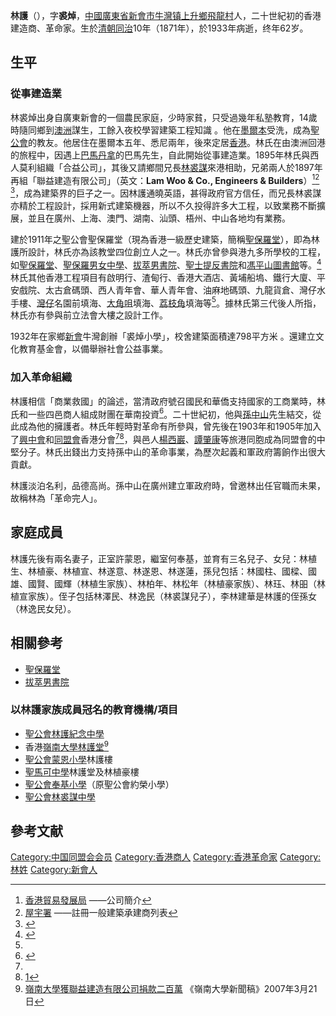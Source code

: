 '''林護'''（{{bd|1871年||1933年}}），字'''裘焯'''，[[中國|中國]][[廣東省|廣東省]][[新會市|新會市]][[罗坑镇_(江门市)|牛灣镇]][[上升鄉|上升鄉]][[飛龍村|飛龍村]]人，二十世紀初的香港建造商、革命家。生於[[清朝|清朝]][[同治|同治]]10年（1871年），於1933年病逝，终年62岁。

==生平==
===從事建造業===
林裘焯出身自廣東新會的一個農民家庭，少時家貧，只受過幾年私塾教育，14歲時隨同鄉到[[澳洲|澳洲]]謀生，工餘入夜校學習建築工程知識 。他在[[墨爾本|墨爾本]]受洗，成為[[聖公會|聖公會]]的教友。他居住在墨爾本五年、悉尼兩年，後來定居[[香港|香港]]。林氏在由澳洲回港的旅程中，因遇上[[巴馬丹拿|巴馬丹拿]]的巴馬先生，自此開始從事建造業。1895年林氏與西人莫利組織「合益公司」，其後又請鄉間兄長[[林裘謀|林裘謀]]來港相助，兄弟兩人於1897年再組「聯益建造有限公司」（英文：'''Lam Woo & Co., Engineers & Builders'''）<ref>[http://www.hktdc.com/sourcing/hk_company_directory.htm?companyid=1X02XBGN&locale=zh_TW 香港貿易發展局] {{Wayback|url=http://www.hktdc.com/sourcing/hk_company_directory.htm?companyid=1X02XBGN&locale=zh_TW |date=20200814210326 }}——公司簡介</ref><ref>[http://www.bd.gov.hk/chineseT/inform/c_gbc_2.html 屋宇署] {{webarchive|url=https://web.archive.org/web/20110810100550/http://www.bd.gov.hk/chineseT/inform/c_gbc_2.html |date=2011-08-10 }}——註冊一般建築承建商列表</ref>
<ref name="#1">{{Cite web |url=http://www.christianweekly.net/2012/ta2018781.htm |title=基督教週報-聖公會林護愛教愛國（三） |access-date=2021-08-15 |archive-date=2021-08-15 |archive-url=https://web.archive.org/web/20210815155611/http://www.christianweekly.net/2012/ta2018781.htm |dead-url=no }}</ref>，成為建築界的巨子之一。因林護通曉英語，甚得政府官方信任，而兄長林裘謀亦精於工程設計，採用新式建築機器，所以不久投得許多大工程，以致業務不斷擴展，並且在廣州、上海、澳門、湖南、汕頭、梧州、中山各地均有業務。

建於1911年之聖公會聖保羅堂（現為香港一級歷史建築，簡稱[[聖保羅堂|聖保羅堂]]），即為林護所設計，林氏亦為該教堂四位創立人之一。林氏亦曾參與港九多所學校的工程，如[[聖保羅堂|聖保羅堂]]、[[聖保羅男女中學|聖保羅男女中學]]、[[拔萃男書院|拔萃男書院]]、[[聖士提反書院|聖士提反書院]]和[[馮平山圖書館|馮平山圖書館]]等。<ref name="#2">{{Cite web |url=https://www.master-insight.com/%E6%9E%97%E8%AD%B7%EF%BC%9A%E5%AD%AB%E4%B8%AD%E5%B1%B1%E8%83%8C%E5%BE%8C%E7%9A%84%E9%A6%99%E6%B8%AF%E5%BB%BA%E7%AF%89%E5%95%86 |title=林護：孫中山背後的香港建築商 |access-date=2021-08-15 |archive-date=2021-08-15 |archive-url=https://web.archive.org/web/20210815150020/https://www.master-insight.com/%e6%9e%97%e8%ad%b7%ef%bc%9a%e5%ad%ab%e4%b8%ad%e5%b1%b1%e8%83%8c%e5%be%8c%e7%9a%84%e9%a6%99%e6%b8%af%e5%bb%ba%e7%af%89%e5%95%86/ |dead-url=no }}</ref> 林氏其他香港工程項目有啟明行、渣甸行、香港大酒店、黃埔船塢、鐵行大廈、平安戲院、太古倉碼頭、西人青年會、華人青年會、油麻地碼頭、九龍貨倉、灣仔水手樓、[[灣仔|灣仔]]名園前填海、[[大角咀|大角咀]]填海、[[荔枝角|荔枝角]]填海等<ref name="#1"/>。據林氏第三代後人所指，林氏亦有參與前立法會大樓之設計工作。

1932年在家鄉[[新會|新會]]牛灣創辦「裘焯小學」，校舍建築面積達798平方米 。還建立文化教育基金會，以備舉辦社會公益事業。

===加入革命組織===
林護相信「商業救國」的論述，當清政府號召國民和華僑支持國家的工商業時，林氏和一些四邑商人組成財團在華南投資<ref>{{Cite web |url=http://echo.hkskh.org/issue.aspx?lang=2&id=2327&nid=4186 |title=香港聖公會「教聲」-林護「革命完人」實至名歸 |access-date=2021-08-15 |archive-date=2021-08-15 |archive-url=https://web.archive.org/web/20210815160414/http://echo.hkskh.org/issue.aspx?lang=2&id=2327&nid=4186 |dead-url=no }}</ref>。二十世紀初，他與[[孫中山|孫中山]]先生結交，從此成為他的擁護者。林氏年輕時對革命有所參與，曾先後在1903年和1905年加入了[[興中會|興中會]]和[[同盟會|同盟會]]香港分會<ref name="#2"/><ref>[http://news.cyu.edu.cn/ReadNews.asp?NewsID=17173]{{dead link}}</ref>，與邑人[[楊西巖|楊西巖]]、[[譚肇康|譚肇康]]等旅港同胞成為同盟會的中堅分子。林氏出錢出力支持孫中山的革命事業，為歷次起義和軍政府籌餉作出很大貢獻。

林護淡泊名利，品德高尚。孫中山在廣州建立軍政府時，曾邀林出任官職而未果，故稱林為「革命完人」。

==家庭成員==
林護先後有兩名妻子，正室許蒙恩，繼室何奉基，並育有三名兒子、女兒：林植生、林植豪、林植宣、林遂意、林遂恩、林遂蓮，孫兒包括：林國柱、國樑、國雄、國賢、國輝（林植生家族）、林柏年、林松年（林植豪家族）、林珏、林昍（林植宣家族）。侄子包括林澤民、林逸民（林裘謀兒子），李林建華是林護的侄孫女（林逸民女兒）。

==相關參考==
* [[聖保羅堂|聖保羅堂]]
* [[拔萃男書院|拔萃男書院]]

===以林護家族成員冠名的教育機構/項目===
* [[聖公會林護紀念中學|聖公會林護紀念中學]]
* 香港[[嶺南大學_(香港)|嶺南大學]][[林護堂|林護堂]]<ref>[http://www.ln.edu.hk/cht/news/20070321/01 嶺南大學獲聯益建造有限公司捐款二百萬] {{Wayback|url=http://www.ln.edu.hk/cht/news/20070321/01 |date=20160304193418 }}《嶺南大學新聞稿》2007年3月21日</ref>
* [[聖公會蒙恩小學|聖公會蒙恩小學]]林護樓
* [[聖馬可中學|聖馬可中學]]林護堂及林植豪樓
* [[聖公會奉基小學|聖公會奉基小學]]（原聖公會約榮小學）
* [[聖公會林裘謀中學|聖公會林裘謀中學]]

==參考文献==
{{reflist}}

{{DEFAULTSORT:Lin}}
[[Category:中国同盟会会员|Category:中国同盟会会员]]
[[Category:香港商人|Category:香港商人]]
[[Category:香港革命家|Category:香港革命家]]
[[Category:林姓|Category:林姓]]
[[Category:新會人|Category:新會人]]